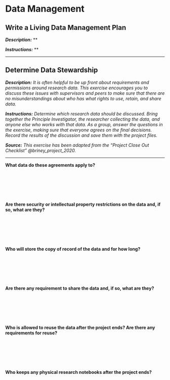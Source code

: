 # Data Management

## Write a Living Data Management Plan {#living-dmp}

***Description:*** **

***Instructions:*** **

---

## Determine Data Stewardship {#data-governance}

***Description:*** *It is often helpful to be up front about requirements and permissions around research data. This exercise encourages you to discuss these issues with supervisors and peers to make sure that there are no misunderstandings about who has what rights to use, retain, and share data.*

***Instructions:*** *Determine which research data should be discussed. Bring together the Principle Investigator, the researcher collecting the data, and anyone else who works with that data. As a group, answer the questions in the exercise, making sure that everyone agrees on the final decisions. Record the results of the discussion and save them with the project files.*

***Source:*** *This exercise has been adapted from the "Project Close Out Checklist" @briney_project_2020.*

---

**What data do these agreements apply to?**

&nbsp;

&nbsp;

&nbsp;

**Are there security or intellectual property restrictions on the data and, if so, what are they?**

&nbsp;

&nbsp;

&nbsp;

**Who will store the copy of record of the data and for how long?**

&nbsp;

&nbsp;

&nbsp;

**Are there any requirement to share the data and, if so, what are they?**

&nbsp;

&nbsp;

&nbsp;

**Who is allowed to reuse the data after the project ends? Are there any requirements for reuse?**

&nbsp;

&nbsp;

&nbsp;

**Who keeps any physical research notebooks after the project ends?**

&nbsp;

&nbsp;

&nbsp;
